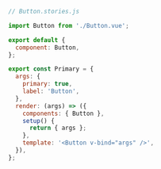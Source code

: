```js
// Button.stories.js

import Button from './Button.vue';

export default {
  component: Button,
};

export const Primary = {
  args: {
    primary: true,
    label: 'Button',
  },
  render: (args) => ({
    components: { Button },
    setup() {
      return { args };
    },
    template: '<Button v-bind="args" />',
  }),
};
```

